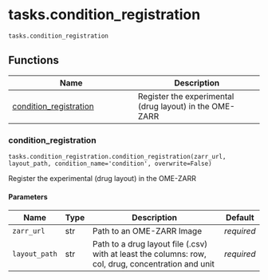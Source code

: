# tasks.condition_registration { #operetta_compose.tasks.condition_registration }

`tasks.condition_registration`



## Functions

| Name | Description |
| --- | --- |
| [condition_registration](#operetta_compose.tasks.condition_registration.condition_registration) | Register the experimental (drug layout) in the OME-ZARR |

### condition_registration { #operetta_compose.tasks.condition_registration.condition_registration }

`tasks.condition_registration.condition_registration(zarr_url, layout_path, condition_name='condition', overwrite=False)`

Register the experimental (drug layout) in the OME-ZARR

#### Parameters

| Name          | Type   | Description                                                                                         | Default    |
|---------------|--------|-----------------------------------------------------------------------------------------------------|------------|
| `zarr_url`    | str    | Path to an OME-ZARR Image                                                                           | _required_ |
| `layout_path` | str    | Path to a drug layout file (.csv) with at least the columns: row, col, drug, concentration and unit | _required_ |